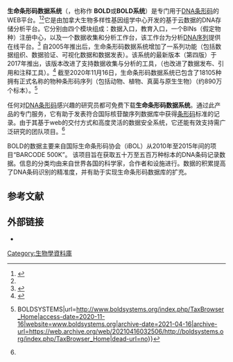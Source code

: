 {{暂定标题}}
'''生命条形码数据系统'''（{{lang-en|Barcode of Life Data System}}，也称作 '''BOLD'''或'''BOLD系统'''）是专门用于[[DNA条形码|DNA条形码]]的WEB平台。<ref>{{Cite journal|last=Ratnasingham|first=Sujeevan|last2=Hebert|first2=Paul D. N.|date=2013|title=A DNA-Based Registry for All Animal Species: The Barcode Index Number (BIN) System|url=http://dx.doi.org/10.1371/journal.pone.0066213|journal=PLoS ONE|volume=8|issue=7|pages=e66213|doi=10.1371/journal.pone.0066213|issn=1932-6203}}</ref><ref name="Ratnasingham" />它是由加拿大生物多样性基因组学中心开发的基于云数据的DNA存储分析平台。它分别由四个模块组成：数据入口，教育入口，一个BINs（假定物种）注册中心，以及一个数据收集和分析工作台，该工作台为分析[[核酸序列|DNA序列]]提供在线平台。<ref name="Ratnasingham">{{Cite journal|last=RATNASINGHAM|first=SUJEEVAN|last2=HEBERT|first2=PAUL D. N.|date=2007-01-24|title=BARCODING: bold: The Barcode of Life Data System (http://www.barcodinglife.org)|url=http://dx.doi.org/10.1111/j.1471-8286.2007.01678.x|journal=Molecular Ecology Notes|volume=7|issue=3|pages=355–364|doi=10.1111/j.1471-8286.2007.01678.x|issn=1471-8278}}</ref> 自2005年推出后，生命条形码数据系统增加了一系列功能（包括数据组织、数据验证、可视化数据和数据发表）。该系统的最新版本（第四版）于2017年推出，该版本改进了支持数据收集与分析的工具，（也改进了数据发布、引用和注释工具）。<ref name=":0">{{Cite web|title=BOLD Print Handbook for BOLD v4|url=http://www.boldsystems.org/index.php/Resources|access-date=2020-11-16|website=www.boldsystems.org|archive-date=2021-04-23|archive-url=https://web.archive.org/web/20210423043420/http://www.boldsystems.org/index.php/Resources|dead-url=no}}</ref> 截至2020年11月16日，生命条形码数据系统已包含了18105种拥有正式名称的物种条形码序列（包括动物、植物、真菌与原生生物）（约890万个标本）。<ref>{{Cite web|title=Kingdoms of Life Being Barcoded {{!}} BOLDSYSTEMS|url=http://www.boldsystems.org/index.php/TaxBrowser_Home|access-date=2020-11-16|website=www.boldsystems.org|archive-date=2021-04-16|archive-url=https://web.archive.org/web/20210416032506/http://boldsystems.org/index.php/TaxBrowser_Home|dead-url=no}}</ref>

任何对[[DNA条形码|DNA条形码]]感兴趣的研究员都可免费下载'''生命条形码数据系统'''。通过此产品的专门服务，它有助于发表符合国际核苷酸序列数据库中获得[[DNA条形码|条形码]]标准的记录。由于其基于web的交付方式和高度灵活的数据安全系统，它还能有效支持需广泛研究的团队项目。<ref name=":0" />

BOLD的数据主要来自国际生命条形码协会（iBOL）从2010年至2015年间的项目“BARCODE 500K”。 该项目旨在获取五十万至五百万种标本的DNA条码记录数据。信息的分类均由来自世界各国的科学家，合作者和设施进行。数据的积累提高了DNA条码识别的精准度，并有助于实现生命条形码数据库的扩充。
==参考文献==
{{reflist}}
==外部链接==
{{Wikidata property|P3606}}
*{{Official website|http://www.boldsystems.org/index.php}}
{{Bioinformatics}}
{{DEFAULTSORT:B}}
[[Category:生物學資料庫|Category:生物學資料庫]]